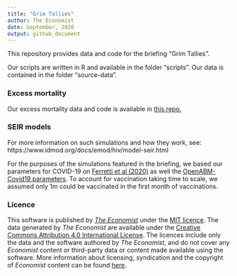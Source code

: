 ```yaml
---
title: "Grim Tallies"
author: The Economist
date: September, 2020
output: github_document
---
```


This repository provides data and code for the briefing "Grim Tallies". 

Our scripts are written in R and available in the folder "scripts". Our data is contained in the folder "source-data".

### Excess mortality
Our excess mortality data and code is available in [this repo.](https://github.com/TheEconomist/covid-19-excess-deaths-tracker)


### SEIR models
For more information on such simulations and how they work, see: https://www.idmod.org/docs/emod/hiv/model-seir.html

For the purposes of the simulations featured in the briefing, we based our parameters for COVID-19 on [Ferretti et al (2020)](https://www.medrxiv.org/content/10.1101/2020.09.04.20188516v2) as well the [OpenABM-Covid19 parameters](https://github.com/BDI-pathogens/OpenABM-Covid19/blob/master/tests/data/baseline_parameters_transpose.csv). To account for vaccination taking time to scale, we assumed only 1m could be vaccinated in the first month of vaccinations. 


### Licence
This software is published by _[The Economist](https://www.economist.com)_ under the [MIT licence](https://opensource.org/licenses/MIT). The data generated by _The Economist_ are available under the [Creative Commons Attribution 4.0 International License](https://creativecommons.org/licenses/by/4.0/).
The licences include only the data and the software authored by _The Economist_, and do not cover any _Economist_ content or third-party data or content made available using the software. More information about licensing, syndication and the copyright of _Economist_ content can be found [here](https://www.economist.com/rights/).